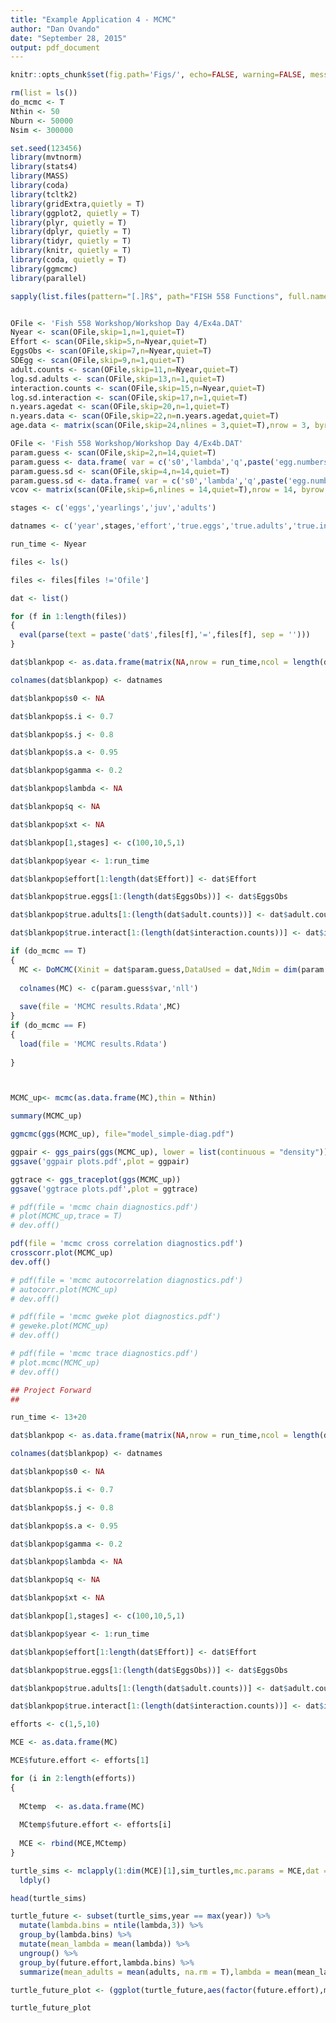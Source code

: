 ```yaml
---
title: "Example Application 4 - MCMC"
author: "Dan Ovando"
date: "September 28, 2015"
output: pdf_document
---
```


```r
knitr::opts_chunk$set(fig.path='Figs/', echo=FALSE, warning=FALSE, message=FALSE)
```

```r
rm(list = ls())
do_mcmc <- T
Nthin <- 50
Nburn <- 50000
Nsim <- 300000

set.seed(123456)
library(mvtnorm)
library(stats4)
library(MASS)
library(coda)
library(tcltk2)
library(gridExtra,quietly = T)
library(ggplot2, quietly = T)
library(plyr, quietly = T)
library(dplyr, quietly = T)
library(tidyr, quietly = T)
library(knitr, quietly = T)
library(coda, quietly = T)
library(ggmcmc)
library(parallel)

sapply(list.files(pattern="[.]R$", path="FISH 558 Functions", full.names=TRUE), source)


OFile <- 'Fish 558 Workshop/Workshop Day 4/Ex4a.DAT'
Nyear <- scan(OFile,skip=1,n=1,quiet=T)
Effort <- scan(OFile,skip=5,n=Nyear,quiet=T)
EggsObs <- scan(OFile,skip=7,n=Nyear,quiet=T)
SDEgg <- scan(OFile,skip=9,n=1,quiet=T)
adult.counts <- scan(OFile,skip=11,n=Nyear,quiet=T)
log.sd.adults <- scan(OFile,skip=13,n=1,quiet=T)
interaction.counts <- scan(OFile,skip=15,n=Nyear,quiet=T)
log.sd.interaction <- scan(OFile,skip=17,n=1,quiet=T)
n.years.agedat <- scan(OFile,skip=20,n=1,quiet=T)
n.years.data <- scan(OFile,skip=22,n=n.years.agedat,quiet=T)
age.data <- matrix(scan(OFile,skip=24,nlines = 3,quiet=T),nrow = 3, byrow = T)

OFile <- 'Fish 558 Workshop/Workshop Day 4/Ex4b.DAT'
param.guess <- scan(OFile,skip=2,n=14,quiet=T)
param.guess <- data.frame( var = c('s0','lambda','q',paste('egg.numbers',1:11,sep = '')),guess = param.guess,stringsAsFactors = F)
param.guess.sd <- scan(OFile,skip=4,n=14,quiet=T)
param.guess.sd <- data.frame( var = c('s0','lambda','q',paste('egg.numbers',1:11,sep = '')),guess = param.guess.sd,stringsAsFactors = F)
vcov <- matrix(scan(OFile,skip=6,nlines = 14,quiet=T),nrow = 14, byrow = T)

stages <- c('eggs','yearlings','juv','adults')

datnames <- c('year',stages,'effort','true.eggs','true.adults','true.interact')

run_time <- Nyear

files <- ls()

files <- files[files !='Ofile']

dat <- list()

for (f in 1:length(files))
{
  eval(parse(text = paste('dat$',files[f],'=',files[f], sep = '')))
}

dat$blankpop <- as.data.frame(matrix(NA,nrow = run_time,ncol = length(datnames)))

colnames(dat$blankpop) <- datnames

dat$blankpop$s0 <- NA

dat$blankpop$s.i <- 0.7

dat$blankpop$s.j <- 0.8

dat$blankpop$s.a <- 0.95

dat$blankpop$gamma <- 0.2

dat$blankpop$lambda <- NA

dat$blankpop$q <- NA

dat$blankpop$xt <- NA

dat$blankpop[1,stages] <- c(100,10,5,1)

dat$blankpop$year <- 1:run_time

dat$blankpop$effort[1:length(dat$Effort)] <- dat$Effort

dat$blankpop$true.eggs[1:(length(dat$EggsObs))] <- dat$EggsObs

dat$blankpop$true.adults[1:(length(dat$adult.counts))] <- dat$adult.counts

dat$blankpop$true.interact[1:(length(dat$interaction.counts))] <- dat$interaction.counts

if (do_mcmc == T)
{
  MC <- DoMCMC(Xinit = dat$param.guess,DataUsed = dat,Ndim = dim(param.guess)[1], covar = dat$vcov,Nsim = Nsim,Nburn = Nburn,Nthin = Nthin,run_time = run_time)
  
  colnames(MC) <- c(param.guess$var,'nll')
  
  save(file = 'MCMC results.Rdata',MC)
}
if (do_mcmc == F)
{
  load(file = 'MCMC results.Rdata')
  
}



MCMC_up<- mcmc(as.data.frame(MC),thin = Nthin)

summary(MCMC_up)

ggmcmc(ggs(MCMC_up), file="model_simple-diag.pdf")

ggpair <- ggs_pairs(ggs(MCMC_up), lower = list(continuous = "density"))
ggsave('ggpair plots.pdf',plot = ggpair)

ggtrace <- ggs_traceplot(ggs(MCMC_up))
ggsave('ggtrace plots.pdf',plot = ggtrace)

# pdf(file = 'mcmc chain diagnostics.pdf')
# plot(MCMC_up,trace = T)
# dev.off()

pdf(file = 'mcmc cross correlation diagnostics.pdf')
crosscorr.plot(MCMC_up)
dev.off()

# pdf(file = 'mcmc autocorrelation diagnostics.pdf')
# autocorr.plot(MCMC_up)
# dev.off()

# pdf(file = 'mcmc gweke plot diagnostics.pdf')
# geweke.plot(MCMC_up)
# dev.off()

# pdf(file = 'mcmc trace diagnostics.pdf')
# plot.mcmc(MCMC_up)
# dev.off()

## Project Forward
## 

run_time <- 13+20

dat$blankpop <- as.data.frame(matrix(NA,nrow = run_time,ncol = length(datnames)))

colnames(dat$blankpop) <- datnames

dat$blankpop$s0 <- NA

dat$blankpop$s.i <- 0.7

dat$blankpop$s.j <- 0.8

dat$blankpop$s.a <- 0.95

dat$blankpop$gamma <- 0.2

dat$blankpop$lambda <- NA

dat$blankpop$q <- NA

dat$blankpop$xt <- NA

dat$blankpop[1,stages] <- c(100,10,5,1)

dat$blankpop$year <- 1:run_time

dat$blankpop$effort[1:length(dat$Effort)] <- dat$Effort

dat$blankpop$true.eggs[1:(length(dat$EggsObs))] <- dat$EggsObs

dat$blankpop$true.adults[1:(length(dat$adult.counts))] <- dat$adult.counts

dat$blankpop$true.interact[1:(length(dat$interaction.counts))] <- dat$interaction.counts

efforts <- c(1,5,10)

MCE <- as.data.frame(MC)

MCE$future.effort <- efforts[1]

for (i in 2:length(efforts))
{
  
  MCtemp  <- as.data.frame(MC)
  
  MCtemp$future.effort <- efforts[i]
  
  MCE <- rbind(MCE,MCtemp)
}

turtle_sims <- mclapply(1:dim(MCE)[1],sim_turtles,mc.params = MCE,dat = dat,run_time = run_time,mc.cores = 3) %>%
  ldply()

head(turtle_sims)

turtle_future <- subset(turtle_sims,year == max(year)) %>%
  mutate(lambda.bins = ntile(lambda,3)) %>%
  group_by(lambda.bins) %>%
  mutate(mean_lambda = mean(lambda)) %>%
  ungroup() %>%
  group_by(future.effort,lambda.bins) %>%
  summarize(mean_adults = mean(adults, na.rm = T),lambda = mean(mean_lambda))

turtle_future_plot <- (ggplot(turtle_future,aes(factor(future.effort),mean_adults, fill = factor(round(lambda,2)))) + geom_bar(stat = 'identity',position = 'dodge') + scale_fill_brewer(name = 'Lambda',palette = 'Spectral') + ylab('Mean Future Adults') + xlab('Future Effort'))

turtle_future_plot




```

